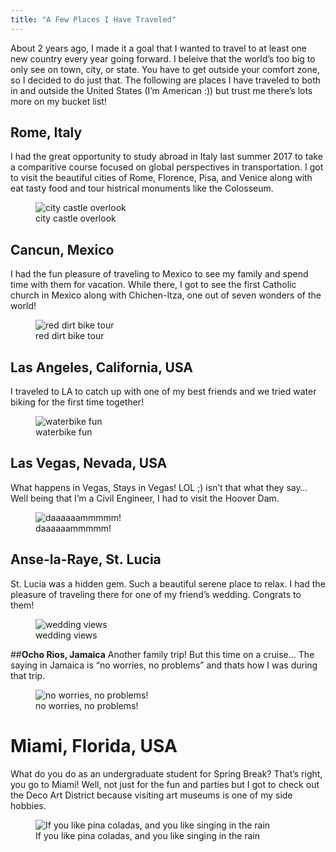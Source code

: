 ```yaml
---
title: "A Few Places I Have Traveled"
---
```


About 2 years ago, I made it a goal that I wanted to travel to at least one new country every year going forward. I beleive that the world's too big to only see on town, city, or state. You have to get outside your comfort zone, so I decided to do just that. The following are places I have traveled to both in and outside the United States (I'm American :)) but trust me there's lots more on my bucket list!

## **Rome, Italy**
I had the great opportunity to study abroad in Italy last summer 2017 to take a comparitive course focused on global perspectives in transportation. I got to visit the beautiful cities of Rome, Florence, Pisa, and Venice along with eat tasty food and tour histrical monuments like the Colosseum. 

![city castle overlook](italy_castle_flag.JPG)


## **Cancun, Mexico**
I had the fun pleasure of traveling to Mexico to see my family and spend time with them for vacation. While there, I got to see the first Catholic church in Mexico along with Chichen-Itza, one out of seven wonders of the world!

![red dirt bike tour](dirt_bike_mexico.JPG)


## **Las Angeles, California, USA**
I traveled to LA to catch up with one of my best friends and we tried water biking for the first time together!

![waterbike fun](la_cali.JPG)

## **Las Vegas, Nevada, USA**
What happens in Vegas, Stays in Vegas! LOL ;) isn't that what they say...
Well being that I'm a Civil Engineer, I had to visit the Hoover Dam.

![daaaaaammmmm!](hoover_dam1.JPG)

## **Anse-la-Raye, St. Lucia**
St. Lucia was a hidden gem. Such a beautiful serene place to relax. I had the pleasure of traveling there for one of my friend's wedding. Congrats to them!

![wedding views](st_lucia.JPG)

##**Ocho Rios, Jamaica**
Another family trip! But this time on a cruise...
The saying in Jamaica is "no worries, no problems" and thats how I was during that trip.

![no worries, no problems!](jamaica_cruise.JPG)

# Miami, Florida, USA
What do you do as an undergraduate student for Spring Break? That's right, you go to Miami! 
Well, not just for the fun and parties but I got to check out the Deco Art District because visiting art museums is one of my side hobbies. 

![If you like pina coladas, and you like singing in the rain](florida_palms.JPG)




